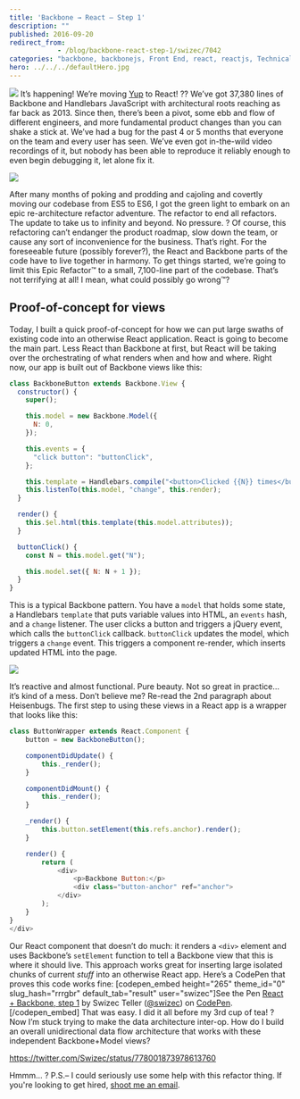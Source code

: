 ```yaml
---
title: 'Backbone → React – Step 1'
description: ""
published: 2016-09-20
redirect_from: 
            - /blog/backbone-react-step-1/swizec/7042
categories: "backbone, backbonejs, Front End, react, reactjs, Technical"
hero: ../../../defaultHero.jpg
---
```


![](./img/cP6CtSB.gif) It’s happening! We’re moving [Yup](https://www.yup.com) to React! ?? We’ve got 37,380 lines of Backbone and Handlebars JavaScript with architectural roots reaching as far back as 2013. Since then, there’s been a pivot, some ebb and flow of different engineers, and more fundamental product changes than you can shake a stick at. We’ve had a bug for the past 4 or 5 months that everyone on the team and every user has seen. We’ve even got in-the-wild video recordings of it, but nobody has been able to reproduce it reliably enough to even begin debugging it, let alone fix it.

![](http://www.mememaker.net/static/images/memes/4460503.jpg)

After many months of poking and prodding and cajoling and covertly moving our codebase from ES5 to ES6, I got the green light to embark on an epic re-architecture refactor adventure. The refactor to end all refactors. The update to take us to infinity and beyond. No pressure. ? Of course, this refactoring can’t endanger the product roadmap, slow down the team, or cause any sort of inconvenience for the business. That’s right. For the foreseeable future (possibly forever?), the React and Backbone parts of the code have to live together in harmony. To get things started, we’re going to limit this Epic Refactor™ to a small, 7,100-line part of the codebase. That’s not terrifying at all! I mean, what could possibly go wrong™?

## Proof-of-concept for views

Today, I built a quick proof-of-concept for how we can put large swaths of existing code into an otherwise React application. React is going to become the main part. Less React than Backbone at first, but React will be taking over the orchestrating of what renders when and how and where. Right now, our app is built out of Backbone views like this:

```javascript
class BackboneButton extends Backbone.View {
  constructor() {
    super();

    this.model = new Backbone.Model({
      N: 0,
    });

    this.events = {
      "click button": "buttonClick",
    };

    this.template = Handlebars.compile("<button>Clicked {{N}} times</button>");
    this.listenTo(this.model, "change", this.render);
  }

  render() {
    this.$el.html(this.template(this.model.attributes));
  }

  buttonClick() {
    const N = this.model.get("N");

    this.model.set({ N: N + 1 });
  }
}
```

This is a typical Backbone pattern. You have a `model` that holds some state, a Handlebars `template` that puts variable values into HTML, an `events` hash, and a `change` listener. The user clicks a button and triggers a jQuery event, which calls the `buttonClick` callback. `buttonClick` updates the model, which triggers a `change` event. This triggers a component re-render, which inserts updated HTML into the page.

![](./img/8DOZxSY.gif)

It’s reactive and almost functional. Pure beauty. Not so great in practice… it’s kind of a mess. Don’t believe me? Re-read the 2nd paragraph about Heisenbugs. The first step to using these views in a React app is a wrapper that looks like this:

```javascript
class ButtonWrapper extends React.Component {
    button = new BackboneButton();

    componentDidUpdate() {
        this._render();
    }

    componentDidMount() {
        this._render();
    }

    _render() {
        this.button.setElement(this.refs.anchor).render();
    }

    render() {
        return (
            <div>
                <p>Backbone Button:</p>
                <div class="button-anchor" ref="anchor">
            </div>
        );
    }
}
</div>
```

Our React component that doesn’t do much: it renders a `<div>` element and uses Backbone’s `setElement` function to tell a Backbone view that this is where it should live. This approach works great for inserting large isolated chunks of current _stuff_ into an otherwise React app. Here’s a CodePen that proves this code works fine: \[codepen_embed height="265" theme_id="0" slug_hash="rrrgbr" default_tab="result" user="swizec"]See the Pen [React + Backbone, step 1](http://codepen.io/swizec/pen/rrrgbr/) by Swizec Teller ([@swizec](http://codepen.io/swizec)) on [CodePen](http://codepen.io).\[/codepen_embed] That was easy. I did it all before my 3rd cup of tea! ? Now I’m stuck trying to make the data architecture inter-op. How do I build an overall unidirectional data flow architecture that works with these independent Backbone+Model views?

<https://twitter.com/Swizec/status/778001873978613760>

Hmmm… ? P.S.– I could seriously use some help with this refactor thing. If you're looking to get hired, [shoot me an email](mailto:swizec@swizec.com).
